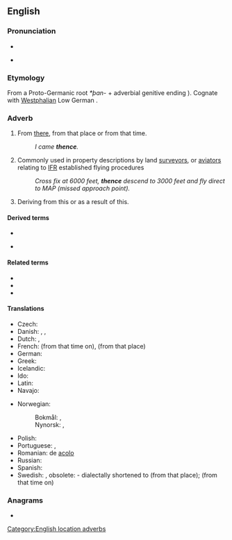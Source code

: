 ==English==

===Pronunciation===
* {{IPA|/ðɛns/|lang=en}}
* {{audio|en-us-thence.ogg|Audio (US)|lang=en}}
*: {{rhymes|ɛns|lang=en}}

===Etymology===
From a Proto-Germanic root ''*þan-'' + adverbial genitive ending {{m|enm|-s}}). Cognate with [[Westphalian]] Low German {{l|nds|diëne}}.

===Adverb===
{{en-adv|-}}

# From [[there]], from that place or from that time.
#: ''I came '''thence'''.''
# {{lb|en|technical}} Commonly used in property descriptions by land [[surveyor]]s, or [[aviator]]s relating to [[IFR]] established flying procedures
#: ''Cross fix at 6000 feet, '''thence''' descend to 3000 feet and fly direct to MAP (missed approach point).''
# {{lb|en|literary}} Deriving from this or as a result of this.

====Derived terms====
{{rel-top4|Terms derived from thence}}
* {{l|en|thenceforth}}
{{rel-mid}}
* {{l|en|thenceforward}}
{{rel-bottom}}

====Related terms====
* {{l|en|hence}}
* {{l|en|thither}}
* {{l|en|whence}}

====Translations====
{{trans-top|from there}}
* Czech: {{t+|cs|odtud}}
* Danish: {{t|da|deraf følger}}, {{t|da|deden}}, {{t|da|derfra}}
* Dutch: {{t+|nl|daarvandaan}}, {{t+|nl|vandaar}}
* French: {{t+|fr|dès lors}} (from that time on), {{t+|fr|de là}} (from that place)
* German: {{t+|de|daher}}
* Greek: {{t+|el|εκείθεν}}
* Icelandic: {{t+|is|þaðan}}
* Ido: {{t+|io|depose}}
* Latin: {{t|la|illinc}}
* Navajo: {{t|nv|kodóó}}
{{trans-mid}}
* Norwegian:
*: Bokmål: {{t|nb|derfra}}, {{t|nb|derifra}}
*: Nynorsk: {{t|nn|derifrå}}, {{t|nn|derfrå}}
* Polish: {{t+|pl|stamtąd}}
* Portuguese: {{t|pt|[[desde]] [[aí]]}}, {{t+|pt|daí}}
* Romanian: de [[acolo]]
* Russian: {{t+|ru|отту́да}}
* Spanish: {{t|es|desde ahí}}
* Swedish: {{t+|sv|därifrån}}, obsolete: {{t+|sv|dädan}} - dialectally shortened to {{t+|sv|dän}} (from that place); {{t+|sv|sedan}} (from that time on)
{{trans-bottom}}

===Anagrams===
* {{anagrams|en|techne}}

[[Category:English location adverbs]]